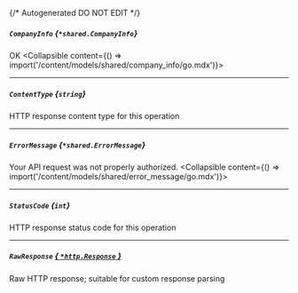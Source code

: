 {/* Autogenerated DO NOT EDIT  */}

##### `CompanyInfo` *{`*shared.CompanyInfo`}*
OK
<Collapsible content={() => import('/content/models/shared/company_info/go.mdx')}>
</Collapsible>

---
##### `ContentType` *{`string`}*
HTTP response content type for this operation

---
##### `ErrorMessage` *{`*shared.ErrorMessage`}*
Your API request was not properly authorized.
<Collapsible content={() => import('/content/models/shared/error_message/go.mdx')}>
</Collapsible>

---
##### `StatusCode` *{`int`}*
HTTP response status code for this operation

---
##### `RawResponse` [*{ `*http.Response` }*](https://pkg.go.dev/net/http#Response)
Raw HTTP response; suitable for custom response parsing

